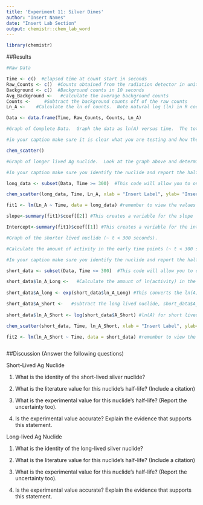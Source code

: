 ```yaml
---
title: 'Experiment 11: Silver Dimes'
author: "Insert Names"
date: "Insert Lab Section"
output: chemistr::chem_lab_word
---
```


```r
library(chemistr)
```   

##Results

```r
#Raw Data 

Time <- c()  #Elapsed time at count start in seconds
Raw_Counts <- c()  #Counts obtained from the radiation detector in units of decays per 10 seconds
Background <- c()  #Background counts in 10 seconds
Avg_Background <-   #calculate the average background counts
Counts <-     #Subtract the background counts off of the raw counts
Ln_A <-    #Calculate the ln of counts.  Note natural log (ln) in R code is log().

Data <- data.frame(Time, Raw_Counts, Counts, Ln_A)
```

```r
#Graph of Complete Data.  Graph the data as ln(A) versus time.  The total counts will be from both nuclides.  Therefore it will be necessary to interpret the data for each individual nuclide. You should notice that the plot has two regions of linearity to it - one for each nuclide.  Therefore it does not make sense to fit the data to a straight line yet (aka in the chem_scatter function, include reg_line = FALSE)

#in your caption make sure it is clear what you are testing and how the data was obtained.  Also include why the graph is ln(A) versus time and not A vs time or 1/[A] vs time.  What does this tell us about the kinetics of nuclide decay?

chem_scatter()

```

```r
#Graph of longer lived Ag nuclide.  Look at the graph above and determine where the longer lived nuclide (end of your graph) is no longer linear. This should be around 300 seconds.  The best fit line will extrapolate back the activity in the earlier data points that are due to the longer lived Ag nuclide.

#In your caption make sure you identify the nuclide and report the half-life +/- the standard error (aka uncertainty) of this nucloetide based off of the graphical fit to the data.

long_data <- subset(Data, Time >= 300)  #This code will allow you to only select a subset of your values in Table 1.  This is important in making sure you are trying to fit only the longer lived nuclide data.

chem_scatter(long_data, Time, Ln_A, xlab = "Insert Label", ylab= "Insert Label")

fit1 <- lm(Ln_A ~ Time, data = long_data) #remember to view the values from this, you must type summary(fit1) into the console.

slope<-summary(fit1)$coef[[2]] #This creates a variable for the slope

Intercept<-summary(fit1)$coef[[1]] #This creates a variable for the intercept
```

```r
#Graph of the shorter lived nuclide (~ t < 300 seconds).

#Calculate the amount of activity in the early time points (~ t < 300 seconds) that is due to the longer lived nuclide. This is done by fiting these time points into the best fit line of the graph above.

#In your caption make sure you identify the nuclide and report the half-life +/- the standard error (aka uncertainty) of this nucloetide based off of the graphical fit to the data.

short_data <- subset(Data, Time <= 300)  #This code will allow you to only select a subset of your values in Table 1.  This is important in making sure you are trying to fit only the shorter lived nuclide data.

short_data$ln_A_Long <-   #Calculate the amount of ln(activity) in the early time points (~ t < 300 seconds) that is due to the longer lived nuclide. This is done by fiting these time points into the best fit line of the graph above.  Example: short_data$Time*Slope-Intercept = Ln(A).  The format data_frame$New_variable is a way to add a column to a data frame.  It is also a way to reference a column in a data frame if you haven't specified it separately.
  
short_data$A_long <- exp(short_data$ln_A_Long) #This converts the ln(A) back into counts due to the long-lived nuclide.

short_data$A_Short <-   #subtract the long lived nuclide, short_data$A_Long from the total Counts (variable for this is short_data$Counts) to get the counts due to the shorter half-life.
  
short_data$ln_A_Short <- log(short_data$A_Short) #ln(A) for short lived nuclide

chem_scatter(short_data, Time, ln_A_Short, xlab = "Insert Label", ylab= "Insert Label")

fit2 <- lm(ln_A_Short ~ Time, data = short_data) #remember to view the values from this, you must type summary(fit2) into the console.



```


##Discussion (Answer the following questions)

Short-Lived Ag Nuclide

1. What is the identity of the short-lived silver nuclide? 




2. What is the literature value for this nuclide's half-life? (Include a citation) 




3. What is the experimental value for this nuclide's half-life? (Report the uncertainty too).




4. Is the experimental value accurate?  Explain the evidence that supports this statement.



Long-lived Ag Nuclide

1. What is the identity of the long-lived silver nuclide? 




2. What is the literature value for this nuclide's half-life? (Include a citation) 



3. What is the experimental value for this nuclide's half-life? (Report the uncertainty too).





4. Is the experimental value accurate?   Explain the evidence that supports this statement.

